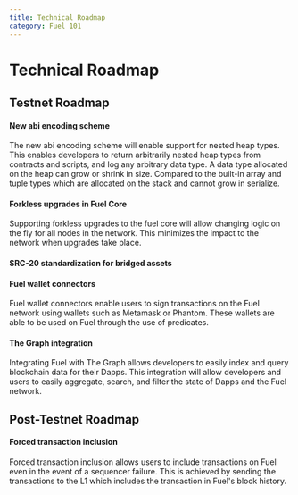 ```yaml
---
title: Technical Roadmap
category: Fuel 101
---
```


# Technical Roadmap

## Testnet Roadmap

#### New abi encoding scheme

The new abi encoding scheme will enable support for nested heap types.
This enables developers to return arbitrarily nested heap types from contracts and scripts, and log any arbitrary data type.
A data type allocated on the heap can grow or shrink in size.
Compared to the built-in array and tuple types which are allocated on the stack and cannot grow in serialize.

#### Forkless upgrades in Fuel Core

Supporting forkless upgrades to the fuel core will allow changing logic on the fly for all nodes in the network.
This minimizes the impact to the network when upgrades take place.

#### SRC-20 standardization for bridged assets

#### Fuel wallet connectors

Fuel wallet connectors enable users to sign transactions on the Fuel network using wallets such as Metamask or Phantom.
These wallets are able to be used on Fuel through the use of predicates.

#### The Graph integration

Integrating Fuel with The Graph allows developers to easily index and query blockchain data for their Dapps.
This integration will allow developers and users to easily aggregate, search, and filter the state of Dapps and the Fuel network.

## Post-Testnet Roadmap

#### Forced transaction inclusion

Forced transaction inclusion allows users to include transactions on Fuel even in the event of a sequencer failure.
This is achieved by sending the transactions to the L1 which includes the transaction in Fuel's block history.
